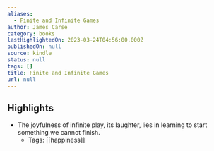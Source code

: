 ```yaml
---
aliases:
  - Finite and Infinite Games
author: James Carse
category: books
lastHighlightedOn: 2023-03-24T04:56:00.000Z
publishedOn: null
source: kindle
status: null
tags: []
title: Finite and Infinite Games
url: null
---
```

## Highlights

- The joyfulness of infinite play, its laughter, lies in learning to start something we cannot finish.
    - Tags: [[happiness]]
